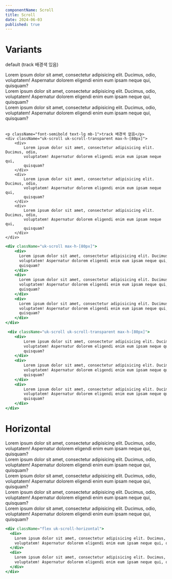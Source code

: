 ```yaml
---
componentName: Scroll
title: Scroll
date: 2024-06-03
published: true
---
```


# Variants

<Preview>
  <p className="font-semibold text-lg mb-1">default (track 배경색 있음)</p>
  <div className="uk-scroll max-h-[80px]">
    <div>
      Lorem ipsum dolor sit amet, consectetur adipisicing elit. Ducimus, odio,
      voluptatem! Aspernatur dolorem eligendi enim eum ipsam neque qui,
      quisquam?
    </div>
    <div>
      Lorem ipsum dolor sit amet, consectetur adipisicing elit. Ducimus, odio,
      voluptatem! Aspernatur dolorem eligendi enim eum ipsam neque qui,
      quisquam?
    </div>
      <div>
          Lorem ipsum dolor sit amet, consectetur adipisicing elit. Ducimus, odio,
          voluptatem! Aspernatur dolorem eligendi enim eum ipsam neque qui,
          quisquam?
      </div>
  </div>
    <br/>

    <p className="font-semibold text-lg mb-1">track 배경색 없음</p>
    <div className="uk-scroll uk-scroll-transparent max-h-[80px]">
        <div>
            Lorem ipsum dolor sit amet, consectetur adipisicing elit. Ducimus, odio,
            voluptatem! Aspernatur dolorem eligendi enim eum ipsam neque qui,
            quisquam?
        </div>
        <div>
            Lorem ipsum dolor sit amet, consectetur adipisicing elit. Ducimus, odio,
            voluptatem! Aspernatur dolorem eligendi enim eum ipsam neque qui,
            quisquam?
        </div>
        <div>
            Lorem ipsum dolor sit amet, consectetur adipisicing elit. Ducimus, odio,
            voluptatem! Aspernatur dolorem eligendi enim eum ipsam neque qui,
            quisquam?
        </div>
    </div>

</Preview>

```jsx
<div className="uk-scroll max-h-[80px]">
    <div>
      Lorem ipsum dolor sit amet, consectetur adipisicing elit. Ducimus, odio,
      voluptatem! Aspernatur dolorem eligendi enim eum ipsam neque qui,
      quisquam?
    </div>
    <div>
      Lorem ipsum dolor sit amet, consectetur adipisicing elit. Ducimus, odio,
      voluptatem! Aspernatur dolorem eligendi enim eum ipsam neque qui,
      quisquam?
    </div>
    <div>
      Lorem ipsum dolor sit amet, consectetur adipisicing elit. Ducimus, odio,
      voluptatem! Aspernatur dolorem eligendi enim eum ipsam neque qui,
      quisquam?
    </div>
</div>

 <div className="uk-scroll uk-scroll-transparent max-h-[80px]">
    <div>
        Lorem ipsum dolor sit amet, consectetur adipisicing elit. Ducimus, odio,
        voluptatem! Aspernatur dolorem eligendi enim eum ipsam neque qui,
        quisquam?
    </div>
    <div>
        Lorem ipsum dolor sit amet, consectetur adipisicing elit. Ducimus, odio,
        voluptatem! Aspernatur dolorem eligendi enim eum ipsam neque qui,
        quisquam?
    </div>
    <div>
        Lorem ipsum dolor sit amet, consectetur adipisicing elit. Ducimus, odio,
        voluptatem! Aspernatur dolorem eligendi enim eum ipsam neque qui,
        quisquam?
    </div>
</div>
```

# Horizontal

<Preview>
  <div className="flex uk-scroll-horizontal">
    <div>
      Lorem ipsum dolor sit amet, consectetur adipisicing elit. Ducimus, odio,
      voluptatem! Aspernatur dolorem eligendi enim eum ipsam neque qui,
      quisquam?
    </div>
    <div>
      Lorem ipsum dolor sit amet, consectetur adipisicing elit. Ducimus, odio,
      voluptatem! Aspernatur dolorem eligendi enim eum ipsam neque qui,
      quisquam?
    </div>
    <div>
      Lorem ipsum dolor sit amet, consectetur adipisicing elit. Ducimus, odio,
      voluptatem! Aspernatur dolorem eligendi enim eum ipsam neque qui,
      quisquam?
    </div>
    <div>
      Lorem ipsum dolor sit amet, consectetur adipisicing elit. Ducimus, odio,
      voluptatem! Aspernatur dolorem eligendi enim eum ipsam neque qui,
      quisquam?
    </div>
    <div>
      Lorem ipsum dolor sit amet, consectetur adipisicing elit. Ducimus, odio,
      voluptatem! Aspernatur dolorem eligendi enim eum ipsam neque qui,
      quisquam?
    </div>
  </div>
</Preview>

```jsx
<div className="flex uk-scroll-horizontal">
  <div>
    Lorem ipsum dolor sit amet, consectetur adipisicing elit. Ducimus, odio,
    voluptatem! Aspernatur dolorem eligendi enim eum ipsam neque qui, quisquam?
  </div>
  <div>
    Lorem ipsum dolor sit amet, consectetur adipisicing elit. Ducimus, odio,
    voluptatem! Aspernatur dolorem eligendi enim eum ipsam neque qui, quisquam?
  </div>
</div>
```
